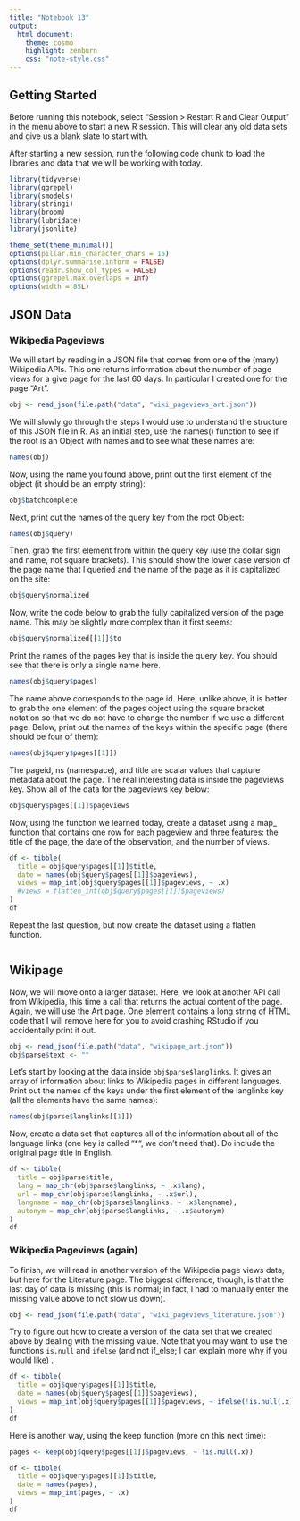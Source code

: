 ```yaml
---
title: "Notebook 13"
output:
  html_document:
    theme: cosmo
    highlight: zenburn
    css: "note-style.css"
---
```


## Getting Started

Before running this notebook, select "Session > Restart R and Clear Output" in
the menu above to start a new R session. This will clear any old data sets and
give us a blank slate to start with.

After starting a new session, run the following code chunk to load the
libraries and data that we will be working with today.

```r
library(tidyverse)
library(ggrepel)
library(smodels)
library(stringi)
library(broom)
library(lubridate)
library(jsonlite)

theme_set(theme_minimal())
options(pillar.min_character_chars = 15)
options(dplyr.summarise.inform = FALSE)
options(readr.show_col_types = FALSE)
options(ggrepel.max.overlaps = Inf)
options(width = 85L)
```

## JSON Data

### Wikipedia Pageviews

We will start by reading in a JSON file that comes from one of the (many) 
Wikipedia APIs. This one returns information about the number of page views
for a give page for the last 60 days. In particular I created one for the 
page "Art".

```r
obj <- read_json(file.path("data", "wiki_pageviews_art.json"))
```

We will slowly go through the steps I would use to understand the structure of
this JSON file in R. As an initial step, use the names() function to see if the
root is an Object with names and to see what these names are:

```r
names(obj)
```

Now, using the name you found above, print out the first element of the object
(it should be an empty string):

```r
obj$batchcomplete
```

Next, print out the names of the query key from the root Object:

```r
names(obj$query)
```

Then, grab the first element from within the query key (use the dollar sign and
name, not square brackets). This should show the lower case version of the page
name that I queried and the name of the page as it is capitalized on the site:

```r
obj$query$normalized
```

Now, write the code below to grab the fully capitalized version of the page 
name. This may be slightly more complex than it first seems:

```r
obj$query$normalized[[1]]$to
```

Print the names of the pages key that is inside the query key. You should see
that there is only a single name here.

```r
names(obj$query$pages)
```

The name above corresponds to the page id. Here, unlike above, it is better to
grab the one element of the pages object using the square bracket notation so
that we do not have to change the number if we use a different page. Below,
print out the names of the keys within the specific page (there should be four
of them):

```r
names(obj$query$pages[[1]])
```

The pageid, ns (namespace), and title are scalar values that capture metadata
about the page. The real interesting data is inside the pageviews key. Show all
of the data for the pageviews key below:

```r
obj$query$pages[[1]]$pageviews
```

Now, using the function we learned today, create a dataset using a map_ function
that contains one row for each pageview and three features: the title of the
page, the date of the observation, and the number of views.

```r
df <- tibble(
  title = obj$query$pages[[1]]$title,
  date = names(obj$query$pages[[1]]$pageviews),
  views = map_int(obj$query$pages[[1]]$pageviews, ~ .x)
  #views = flatten_int(obj$query$pages[[1]]$pageviews)
)
df
```

Repeat the last question, but now create the dataset using a flatten function.

```r

```

## Wikipage

Now, we will move onto a larger dataset. Here, we look at another API call from 
Wikipedia, this time a call that returns the actual content of the page. Again,
we will use the Art page. One element contains a long string of HTML code that
I will remove here for you to avoid crashing RStudio if you accidentally print
it out.

```r
obj <- read_json(file.path("data", "wikipage_art.json"))
obj$parse$text <- ""
```

Let's start by looking at the data inside `obj$parse$langlinks`. It gives 
an array of information about links to Wikipedia pages in different languages.
Print out the names of the keys under the first element of the langlinks key
(all the elements have the same names):

```r
names(obj$parse$langlinks[[1]])
```

Now, create a data set that captures all of the information about all of the
language links (one key is called "*", we don't need that). Do include the 
original page title in English.

```r
df <- tibble(
  title = obj$parse$title,
  lang = map_chr(obj$parse$langlinks, ~ .x$lang),
  url = map_chr(obj$parse$langlinks, ~ .x$url),
  langname = map_chr(obj$parse$langlinks, ~ .x$langname),
  autonym = map_chr(obj$parse$langlinks, ~ .x$autonym)
)
df
```

### Wikipedia Pageviews (again)

To finish, we will read in another version of the Wikipedia page views data,
but here for the Literature page. The biggest difference, though, is that the
last day of data is missing (this is normal; in fact, I had to manually enter
the missing value above to not slow us down).

```r
obj <- read_json(file.path("data", "wiki_pageviews_literature.json"))
```

Try to figure out how to create a version of the data set that we created above
by dealing with the missing value. Note that you may want to use the functions
`is.null` and `ifelse` (and not if_else; I can explain more why if you would
like) .

```r
df <- tibble(
  title = obj$query$pages[[1]]$title,
  date = names(obj$query$pages[[1]]$pageviews),
  views = map_int(obj$query$pages[[1]]$pageviews, ~ ifelse(!is.null(.x), .x, NA))
)
df
```

Here is another way, using the keep function (more on this next time):

```r
pages <- keep(obj$query$pages[[1]]$pageviews, ~ !is.null(.x))

df <- tibble(
  title = obj$query$pages[[1]]$title,
  date = names(pages),
  views = map_int(pages, ~ .x)
)
df
```


